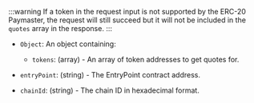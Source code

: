 :::warning
If a token in the request input is not supported by the ERC-20 Paymaster, the request will still succeed but it will not be included in the `quotes` array in the response.
:::

- `Object`: An object containing:
  - `tokens`: (array) - An array of token addresses to get quotes for.

- `entryPoint`: (string) - The EntryPoint contract address.

- `chainId`: (string) - The chain ID in hexadecimal format.
